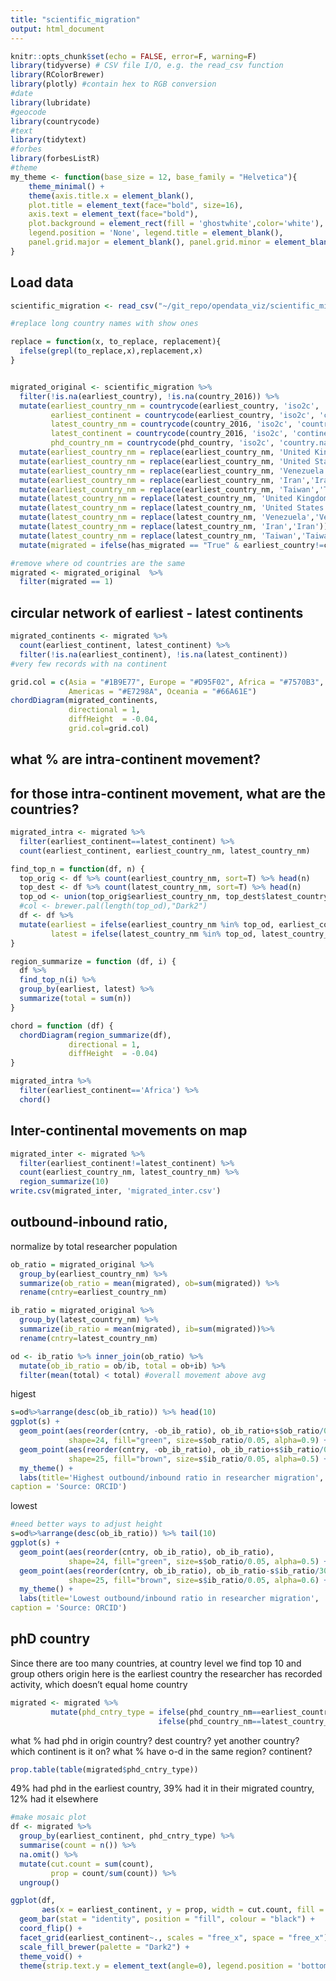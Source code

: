 ```yaml
---
title: "scientific_migration"
output: html_document
---
```


```r
knitr::opts_chunk$set(echo = FALSE, error=F, warning=F)
library(tidyverse) # CSV file I/O, e.g. the read_csv function
library(RColorBrewer)
library(plotly) #contain hex to RGB conversion
#date
library(lubridate)
#geocode
library(countrycode)
#text
library(tidytext)
#forbes
library(forbesListR)
#theme
my_theme <- function(base_size = 12, base_family = "Helvetica"){
    theme_minimal() +
    theme(axis.title.x = element_blank(),
    plot.title = element_text(face="bold", size=16),
    axis.text = element_text(face="bold"),
    plot.background = element_rect(fill = 'ghostwhite',color='white'),
    legend.position = 'None', legend.title = element_blank(),
    panel.grid.major = element_blank(), panel.grid.minor = element_blank())
}

```

## Load data

```r
scientific_migration <- read_csv("~/git_repo/opendata_viz/scientific_migration/scientific_migration.csv")
```

```r

#replace long country names with show ones

replace = function(x, to_replace, replacement){
  ifelse(grepl(to_replace,x),replacement,x)
}


migrated_original <- scientific_migration %>%
  filter(!is.na(earliest_country), !is.na(country_2016)) %>%
  mutate(earliest_country_nm = countrycode(earliest_country, 'iso2c', 'country.name'),
         earliest_continent = countrycode(earliest_country, 'iso2c', 'continent'),
         latest_country_nm = countrycode(country_2016, 'iso2c', 'country.name'),
         latest_continent = countrycode(country_2016, 'iso2c', 'continent'),
         phd_country_nm = countrycode(phd_country, 'iso2c', 'country.name')) %>%
  mutate(earliest_country_nm = replace(earliest_country_nm, 'United Kingdom','UK')) %>%
  mutate(earliest_country_nm = replace(earliest_country_nm, 'United States','US')) %>%
  mutate(earliest_country_nm = replace(earliest_country_nm, 'Venezuela','Venezuela')) %>%
  mutate(earliest_country_nm = replace(earliest_country_nm, 'Iran','Iran')) %>% 
  mutate(earliest_country_nm = replace(earliest_country_nm, 'Taiwan','Taiwan')) %>% 
  mutate(latest_country_nm = replace(latest_country_nm, 'United Kingdom','UK')) %>%
  mutate(latest_country_nm = replace(latest_country_nm, 'United States','US')) %>%
  mutate(latest_country_nm = replace(latest_country_nm, 'Venezuela','Venezuela')) %>%
  mutate(latest_country_nm = replace(latest_country_nm, 'Iran','Iran')) %>%
  mutate(latest_country_nm = replace(latest_country_nm, 'Taiwan','Taiwan')) %>%
  mutate(migrated = ifelse(has_migrated == "True" & earliest_country!=country_2016, 1, 0))

#remove where od countries are the same
migrated <- migrated_original  %>%
  filter(migrated == 1)
```

## circular network of earliest - latest continents
```r
migrated_continents <- migrated %>%
  count(earliest_continent, latest_continent) %>% 
  filter(!is.na(earliest_continent), !is.na(latest_continent))
#very few records with na continent

grid.col = c(Asia = "#1B9E77", Europe = "#D95F02", Africa = "#7570B3",
             Americas = "#E7298A", Oceania = "#66A61E")
chordDiagram(migrated_continents, 
             directional = 1, 
             diffHeight  = -0.04,
             grid.col=grid.col)
```

## what % are intra-continent movement?

## for those intra-continent movement, what are the countries?

```r
migrated_intra <- migrated %>%
  filter(earliest_continent==latest_continent) %>%
  count(earliest_continent, earliest_country_nm, latest_country_nm)
```

```r
find_top_n = function(df, n) {
  top_orig <- df %>% count(earliest_country_nm, sort=T) %>% head(n)
  top_dest <- df %>% count(latest_country_nm, sort=T) %>% head(n)
  top_od <- union(top_orig$earliest_country_nm, top_dest$latest_country_nm)
  #col <- brewer.pal(length(top_od),"Dark2")
  df <- df %>% 
  mutate(earliest = ifelse(earliest_country_nm %in% top_od, earliest_country_nm,'others'),
         latest = ifelse(latest_country_nm %in% top_od, latest_country_nm,'others'))
}

region_summarize = function (df, i) {
  df %>% 
  find_top_n(i) %>%
  group_by(earliest, latest) %>%
  summarize(total = sum(n))
}

chord = function (df) {
  chordDiagram(region_summarize(df), 
             directional = 1, 
             diffHeight  = -0.04)
}
```

```r
migrated_intra %>% 
  filter(earliest_continent=='Africa') %>% 
  chord()
```
## Inter-continental movements on map

```r
migrated_inter <- migrated %>%
  filter(earliest_continent!=latest_continent) %>%
  count(earliest_country_nm, latest_country_nm) %>% 
  region_summarize(10)
write.csv(migrated_inter, 'migrated_inter.csv')
```

## outbound-inbound ratio,
normalize by total researcher population 
```r
ob_ratio = migrated_original %>% 
  group_by(earliest_country_nm) %>% 
  summarize(ob_ratio = mean(migrated), ob=sum(migrated)) %>%
  rename(cntry=earliest_country_nm)

ib_ratio = migrated_original %>% 
  group_by(latest_country_nm) %>% 
  summarize(ib_ratio = mean(migrated), ib=sum(migrated))%>%
  rename(cntry=latest_country_nm)

od <- ib_ratio %>% inner_join(ob_ratio) %>%
  mutate(ob_ib_ratio = ob/ib, total = ob+ib) %>%
  filter(mean(total) < total) #overall movement above avg
```
higest
```r
s=od%>%arrange(desc(ob_ib_ratio)) %>% head(10)
ggplot(s) +
  geom_point(aes(reorder(cntry, -ob_ib_ratio), ob_ib_ratio+s$ob_ratio/0.75), 
             shape=24, fill="green", size=s$ob_ratio/0.05, alpha=0.9) +
  geom_point(aes(reorder(cntry, -ob_ib_ratio), ob_ib_ratio+s$ib_ratio/0.75), 
             shape=25, fill="brown", size=s$ib_ratio/0.05, alpha=0.5) + 
  my_theme() + 
  labs(title='Highest outbound/inbound ratio in researcher migration',
caption = 'Source: ORCID')
```

lowest
```r
#need better ways to adjust height
s=od%>%arrange(desc(ob_ib_ratio)) %>% tail(10)
ggplot(s) +
  geom_point(aes(reorder(cntry, ob_ib_ratio), ob_ib_ratio), 
             shape=24, fill="green", size=s$ob_ratio/0.05, alpha=0.5) +
  geom_point(aes(reorder(cntry, ob_ib_ratio), ob_ib_ratio-s$ib_ratio/30), 
             shape=25, fill="brown", size=s$ib_ratio/0.05, alpha=0.6) + 
  my_theme() + 
  labs(title='Lowest outbound/inbound ratio in researcher migration',
caption = 'Source: ORCID')
```


## phD country
Since there are too many countries, at country level we find top 10 and group others
origin here is the earliest country the researcher has recorded activity, which doesn't equal home country

```r
migrated <- migrated %>% 
         mutate(phd_cntry_type = ifelse(phd_country_nm==earliest_country_nm, 'same as earliest',
                                 ifelse(phd_country_nm==latest_country_nm, 'same as latest','others')))
```

what % had phd in origin country? dest country? yet another country? 
which continent is it on?
what % have o-d in the same region? continent?

```r
prop.table(table(migrated$phd_cntry_type))
```
49% had phd in the earliest country, 39% had it in their migrated country, 12% had it elsewhere


```r
#make mosaic plot 
df <- migrated %>%
  group_by(earliest_continent, phd_cntry_type) %>%
  summarise(count = n()) %>%
  na.omit() %>%
  mutate(cut.count = sum(count),
         prop = count/sum(count)) %>%
  ungroup()

ggplot(df,
       aes(x = earliest_continent, y = prop, width = cut.count, fill = phd_cntry_type)) +
  geom_bar(stat = "identity", position = "fill", colour = "black") +
  coord_flip() +
  facet_grid(earliest_continent~., scales = "free_x", space = "free_x") +
  scale_fill_brewer(palette = "Dark2") +
  theme_void() + 
  theme(strip.text.y = element_text(angle=0), legend.position = 'bottom')
```


